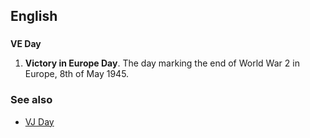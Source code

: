 ==English==
==={{initialism}}===
'''VE Day'''
# '''Victory in Europe Day'''. The day marking the end of World War 2 in Europe, 8th of May 1945.
{{Wikipedia}}
===See also===
*[[VJ Day]]